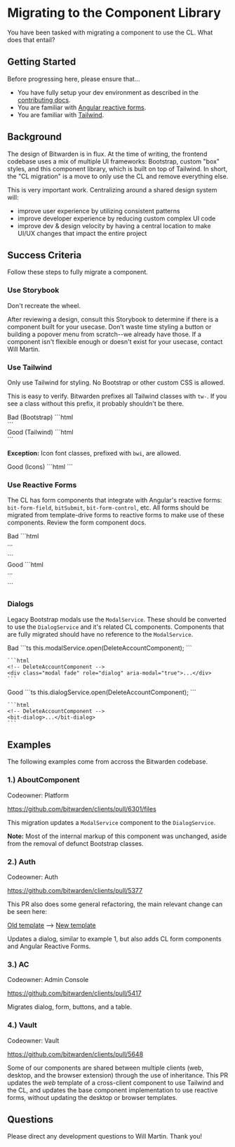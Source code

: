 
<Meta title="Documentation/Migration" />

# Migrating to the Component Library

You have been tasked with migrating a component to use the CL. What does that entail?

## Getting Started

Before progressing here, please ensure that...

- You have fully setup your dev environment as described in the
  [contributing docs](https://contributing.bitwarden.com/).
- You are familiar with [Angular reactive forms](https://angular.io/guide/reactive-forms).
- You are familiar with [Tailwind](https://tailwindcss.com/docs/utility-first).

## Background

The design of Bitwarden is in flux. At the time of writing, the frontend codebase uses a mix of
multiple UI frameworks: Bootstrap, custom "box" styles, and this component library, which is built
on top of Tailwind. In short, the "CL migration" is a move to only use the CL and remove everything
else.

This is very important work. Centralizing around a shared design system will:

- improve user experience by utilizing consistent patterns
- improve developer experience by reducing custom complex UI code
- improve dev & design velocity by having a central location to make UI/UX changes that impact the
  entire project

## Success Criteria

Follow these steps to fully migrate a component.

### Use Storybook

Don't recreate the wheel.

After reviewing a design, consult this Storybook to determine if there is a component built for your
usecase. Don't waste time styling a button or building a popover menu from scratch--we already have
those. If a component isn't flexible enough or doesn't exist for your usecase, contact Will Martin.

### Use Tailwind

Only use Tailwind for styling. No Bootstrap or other custom CSS is allowed.

This is easy to verify. Bitwarden prefixes all Tailwind classes with `tw-`. If you see a class
without this prefix, it probably shouldn't be there.

<div class="tw-bg-danger-500/10 tw-p-4">
  <span class="tw-font-bold tw-text-danger">Bad (Bootstrap)</span>
  ```html
  <div class="mb-2"></div>
  ```
</div>

<div class="tw-bg-success-500/10 tw-p-4">
  <span class="tw-font-bold tw-text-success">Good (Tailwind)</span>
  ```html
  <div class="tw-mb-2"></div>
  ```
</div>

**Exception:** Icon font classes, prefixed with `bwi`, are allowed.

<div class="tw-bg-success-500/10 tw-p-4">
  <span class="tw-font-bold tw-text-success">Good (Icons)</span>
  ```html
  <i class="bwi bwi-spinner bwi-lg bwi-spin" aria-hidden="true"></i>
  ```
</div>

### Use Reactive Forms

The CL has form components that integrate with Angular's reactive forms: `bit-form-field`,
`bitSubmit`, `bit-form-control`, etc. All forms should be migrated from template-drive forms to
reactive forms to make use of these components. Review the form component docs.

<div class="tw-bg-danger-500/10 tw-p-4">
    <span class="tw-text-danger tw-font-bold">Bad</span>
    ```html
    <form #form (ngSubmit)="submit()">
        ...
    </form>
    ```
</div>

<div class="tw-bg-success-500/10 tw-p-4">
    <span class="tw-text-success tw-font-bold">Good</span>
    ```html
    <form [formGroup]="formGroup" [bitSubmit]="submit">
        ...
    </form>
    ```
</div>

### Dialogs

Legacy Bootstrap modals use the `ModalService`. These should be converted to use the `DialogService`
and it's related CL components. Components that are fully migrated should have no reference to the
`ModalService`.

<div class="tw-bg-danger-500/10 tw-p-4">
    <span class="tw-text-danger tw-font-bold">Bad</span>
    ```ts
    this.modalService.open(DeleteAccountComponent);
    ```

    ```html
    <!-- DeleteAccountComponent -->
    <div class="modal fade" role="dialog" aria-modal="true">...</div>
    ```

</div>

<div class="tw-bg-success-500/10 tw-p-4">
    <span class="tw-text-success tw-font-bold">Good</span>
    ```ts
    this.dialogService.open(DeleteAccountComponent);
    ```

    ```html
    <!-- DeleteAccountComponent -->
    <bit-dialog>...</bit-dialog>
    ```

</div>

## Examples

The following examples come from accross the Bitwarden codebase.

### 1.) AboutComponent

Codeowner: Platform

https://github.com/bitwarden/clients/pull/6301/files

This migration updates a `ModalService` component to the `DialogService`.

**Note:** Most of the internal markup of this component was unchanged, aside from the removal of
defunct Bootstrap classes.

### 2.) Auth

Codeowner: Auth

https://github.com/bitwarden/clients/pull/5377

This PR also does some general refactoring, the main relevant change can be seen here:

[Old template](https://github.com/bitwarden/clients/pull/5377/files#diff-4fcab9ffa4ed26904c53da3bd130e346986576f2372e90b0f66188c809f9284d)
-->
[New template](https://github.com/bitwarden/clients/pull/5377/files#diff-cb93c74c828b9b49dc7869cc0324f5f7d6609da6f72e38ac6baba6d5b6384327)

Updates a dialog, similar to example 1, but also adds CL form components and Angular Reactive Forms.

### 3.) AC

Codeowner: Admin Console

https://github.com/bitwarden/clients/pull/5417

Migrates dialog, form, buttons, and a table.

### 4.) Vault

Codeowner: Vault

https://github.com/bitwarden/clients/pull/5648

Some of our components are shared between multiple clients (web, desktop, and the browser extension)
through the use of inheritance. This PR updates the _web_ template of a cross-client component to
use Tailwind and the CL, and updates the base component implementation to use reactive forms,
without updating the desktop or browser templates.

## Questions

Please direct any development questions to Will Martin. Thank you!
